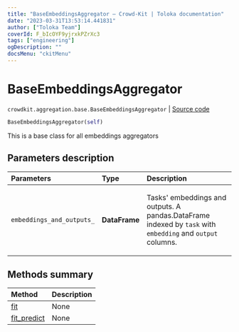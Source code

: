 ```yaml
---
title: "BaseEmbeddingsAggregator — Crowd-Kit | Toloka documentation"
date: "2023-03-31T13:53:14.441831"
author: ["Toloka Team"]
coverId: F_bIcOYF9yjrxkPZrXc3
tags: ["engineering"]
ogDescription: ""
docsMenu: "ckitMenu"
---
```


# BaseEmbeddingsAggregator

`crowdkit.aggregation.base.BaseEmbeddingsAggregator` | [Source code](https://github.com/Toloka/crowd-kit/blob/v1.2.1/crowdkit/aggregation/base/__init__.py#L86)

```python
BaseEmbeddingsAggregator(self)
```

This is a base class for all embeddings aggregators

## Parameters description

| Parameters | Type | Description |
| :----------| :----| :-----------|
`embeddings_and_outputs_`|**DataFrame**|<p>Tasks' embeddings and outputs. A pandas.DataFrame indexed by `task` with `embedding` and `output` columns.</p>

## Methods summary

| Method | Description |
| :------| :-----------|
[fit](/docs/crowd-kit/reference/crowdkit.aggregation.base.BaseEmbeddingsAggregator.fit)| None
[fit_predict](/docs/crowd-kit/reference/crowdkit.aggregation.base.BaseEmbeddingsAggregator.fit_predict)| None